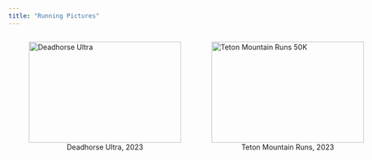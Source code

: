 ```yaml
---
title: "Running Pictures"
---
```

::: {style="display: flex;"}
<figure style="margin-right: 20px; display: flex; flex-direction: column; align-items: center;">
  <a href="deadhorse.qmd">
    <img src="img/deadhorse/deadhorse-top.JPG" alt="Deadhorse Ultra" width="300" height="200">
  </a>
  <figcaption style="text-align: center;">Deadhorse Ultra, 2023</figcaption>
</figure>


<figure style="margin-right: 20px; display: flex; flex-direction: column; align-items: center;">
  <a href = "tmr50k.qmd">
    <img src="img/tmr50k/tmr50k-top.JPG" alt="Teton Mountain Runs 50K" 
  width = 300" height = "200">
  </a>
  <figcaption style="text-align:center;">Teton Mountain Runs, 2023</figcaption>
</figure>

:::
